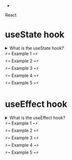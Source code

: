 





-



[//]: # (Main Theme !dont change)
<div className="main-bg">
<div className="flex-item">



[//]: # (Framework)
<div className = "mb-2 text-center font-bold text-transparent sm:text-6xl text-[25px] bg-clip-text bg-[radial-gradient(ellipse_at_right,_var(--tw-gradient-stops))] from-sky-300/50 to-indigo-900/45">React</div>




[//]: # (Box)
<div className="box">


[//]: # (Hook Name)
<h1 className="hook-name">useState hook</h1>

[//]: # (Question )
<details className="details">
 <summary className="qs">What is the useState hook?</summary>
<h1 className="ans">


 Learn More About useState:
[**CodeXam**](https://codexam.vercel.app/docs/Hooks/React/useState)
[**Hashnode**](https://codexam.hashnode.dev/mastering-usestate-a-guide-for-beginners)
[**dev.to**](https://dev.to/codexam/mastering-usestate-a-guide-for-beginners-2h30)
> Here you can find easy explanation of useState hook with examples.


</h1>
</details>

[//]: # (Components for specific hooks)
<div className="example-number">⚡⌁ Example 1 ⌁⚡</div>
<Counter/>
<div className="example-number">⚡⌁ Example 2 ⌁⚡</div>
<CounterIncrementDecrement/>
<div className="example-number">⚡⌁ Example 3 ⌁⚡</div>
<FromInput/>
<div className="example-number">⚡⌁ Example 4 ⌁⚡</div>
<TodoList/>
<div className="example-number">⚡⌁ Example 5 ⌁⚡</div>
<Toggles />
</div>



[//]: # (Box)
<div className="box">


[//]: # (Hook Name)
<h1 className="hook-name">useEffect hook</h1>

[//]: # (Question )
<details className="details">
 <summary className="qs">What is the useEffect hook?</summary>
<h1 className="ans">


 Learn More About useEffect:
[**CodeXam**](https://codexam.vercel.app/docs/Hooks/React/useEffect)
[**Hashnode**]()
[**dev.to**]()
> Here you can find easy explanation of useState hook with examples.


</h1>
</details>

[//]: # (Components for specific hooks)
<div className="example-number">⚡⌁ Example 1 ⌁⚡</div>
<LocationProvider>
  <WeatherButtons
    location="London"
    units="metric"
    theme="dark"
  />
</LocationProvider>
<div className="example-number">⚡⌁ Example 2 ⌁⚡</div>
<UpdateTItle/>
<div className="example-number">⚡⌁ Example 3 ⌁⚡</div>
<Timer/>
<div className="example-number">⚡⌁ Example 4 ⌁⚡</div>
<ColorWidget initialColor="#e5e7eb" />
<div className="example-number">⚡⌁ Example 5 ⌁⚡</div>
<UseFetch/>




</div>




</div>

</div>

